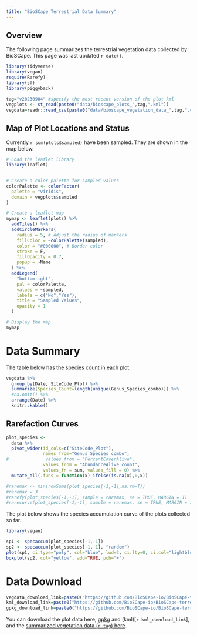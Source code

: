```yaml
---
title: "BioSCape Terrestrial Data Summary"
---
```


## Overview

The following page summarizes the terrestrial vegetation data collected by BioSCape. This page was last updated `r date()`.

```r

library(tidyverse)
library(vegan)
require(Rarefy)
library(sf)
library(piggyback)

tag="v20230904" #specify the most recent version of the plot kml
vegplots <- st_read(paste0("data/bioscape_plots_",tag,".kml"))
vegdata=readr::read_csv(paste0("data/bioscape_vegetation_data_",tag,".csv"))
```

## Map of Plot Locations and Status

Currently `r sum(plots$sampled)` have been sampled. They are shown in the map below.

```r
# Load the leaflet library
library(leaflet)


# Create a color palette for sampled values
colorPalette <- colorFactor(
  palette = "viridis",
  domain = vegplots$sampled
)

# Create a leaflet map
mymap <- leaflet(plots) %>%
  addTiles() %>%
  addCircleMarkers(
    radius = 5, # Adjust the radius of markers
    fillColor = ~colorPalette(sampled),
    color = "#000000", # Border color
    stroke = F,
    fillOpacity = 0.7,
    popup = ~Name
  ) %>%
  addLegend(
    "bottomright",
    pal = colorPalette,
    values = ~sampled,
    labels = c("No","Yes"),
    title = "Sampled Values",
    opacity = 1
  ) 

# Display the map
mymap

```

# Data Summary

The table below has the species count in each plot.

```r
vegdata %>% 
  group_by(Date, SiteCode_Plot) %>% 
  summarize(Species_Count=length(unique(Genus_Species_combo))) %>% 
  #na.omit() %>% 
  arrange(Date) %>% 
  knitr::kable()
```

## Rarefaction Curves

```r
plot_species <- 
  data %>% 
  pivot_wider(id_cols=c("SiteCode_Plot"),
              names_from="Genus_Species_combo",
#              values_from = "PercentCoverAlive",
              values_from = "AbundanceAlive_count",
              values_fn = sum, values_fill = 0) %>% 
  mutate_all(.funs = function(x) ifelse(is.na(x),0,x))

#raremax <- min(rowSums(plot_species[-1,-1],na.rm=T))
#raremax = 3
#rarefy(plot_species[-1,-1], sample = raremax, se = TRUE, MARGIN = 1)
#rarecurve(plot_species[-1,-1], sample = raremax, se = TRUE, MARGIN = 1)

```

The plot below shows the species accumulation curve of the plots collected so far.

```r
library(vegan)

sp1 <- specaccum(plot_species[-1,-1])
sp2 <- specaccum(plot_species[-1,-1], "random")
plot(sp1, ci.type="poly", col="blue", lwd=2, ci.lty=0, ci.col="lightblue",ylab="Species Richness")
boxplot(sp2, col="yellow", add=TRUE, pch="+")
```

# Data Download

```r


vegdata_download_link=paste0("https://github.com/BioSCape-io/BioSCape-terrestrial/releases/download/",tag,"/bioscape_vegetation_data.csv")
kml_download_link=paste0("https://github.com/BioSCape-io/BioSCape-terrestrial/releases/download/",tag,"/",kmlfile)
gpkg_download_link=paste0("https://github.com/BioSCape-io/BioSCape-terrestrial/releases/download/",tag,"/",gpkgfile)
```

You can download the plot data here, [gpkg](%60r%20gpkg_download_link%60) and (kml)\[`r kml_download_link`\], and the [summarized vegetation data (`r tag`) here](%60r%20vegdata_download_link%60).
